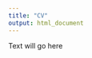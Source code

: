 ```yaml
---
title: "CV"
output: html_document
---
```


Text will go here

\includepdf[pagecommand={}]{PDF/Macanovic_CV_2021.pdf}